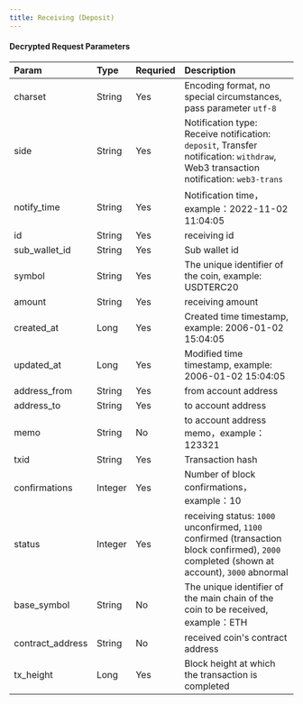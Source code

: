 ---
title: Receiving (Deposit)
---

#### Decrypted Request Parameters


| Param            | Type    | Requried | Description                                                  |
| :--------------- | :------ | :------- | :----------------------------------------------------------- |
| charset          | String  | Yes      | Encoding format, no special circumstances, pass parameter `utf-8` |
| side             | String  | Yes      | Notification type: Receive notification: `deposit`, Transfer notification: `withdraw`, Web3 transaction notification: `web3-trans` |
| notify_time      | String  | Yes      | Notification time，example：2022-11-02 11:04:05              |
| id               | String  | Yes      | receiving id                                                 |
| sub_wallet_id    | String  | Yes      | Sub wallet id                                                |
| symbol           | String  | Yes      | The unique identifier of the coin, example: USDTERC20        |
| amount           | String  | Yes      | receiving amount                                             |
| created_at       | Long    | Yes      | Created time timestamp, example: 2006-01-02 15:04:05         |
| updated_at       | Long    | Yes      | Modified time timestamp, example: 2006-01-02 15:04:05        |
| address_from     | String  | Yes      | from account address                                         |
| address_to       | String  | Yes      | to account address                                           |
| memo             | String  | No       | to account address memo，example：123321                     |
| txid             | String  | Yes      | Transaction hash                                             |
| confirmations    | Integer | Yes      | Number of block confirmations，example：10                   |
| status           | Integer | Yes      | receiving status: `1000` unconfirmed, `1100` confirmed (transaction block confirmed), `2000` completed (shown at account), `3000` abnormal |
| base_symbol      | String  | No       | The unique identifier of the main chain of the coin to be received, example：ETH |
| contract_address | String  | No       | received coin's contract address                             |
| tx_height        | Long   |Yes   | Block height at which the transaction is completed |

